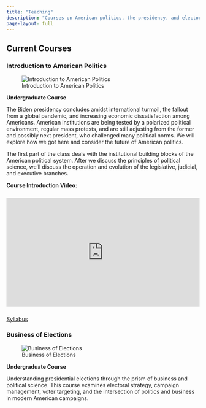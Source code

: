 ```yaml
---
title: "Teaching"
description: "Courses on American politics, the presidency, and electoral strategy"
page-layout: full
---
```

```{=html}
<link rel="stylesheet" href="https://cdnjs.cloudflare.com/ajax/libs/font-awesome/6.0.0/css/all.min.css">
```
:::: simple-layout
::: simple-section
## Current Courses
::: content-card
### Introduction to American Politics
::: course-with-image
::: course-image
![Introduction to American Politics](../images/intro.jpg)
:::
::: course-content
**Undergraduate Course**

The Biden presidency concludes amidst international turmoil, the fallout from a global pandemic, and increasing economic dissatisfaction among Americans. American institutions are being tested by a polarized political environment, regular mass protests, and are still adjusting from the former and possibly next president, who challenged many political norms. We will explore how we got here and consider the future of American politics.

The first part of the class deals with the institutional building blocks of the American political system. After we discuss the principles of political science, we'll discuss the operation and evolution of the legislative, judicial, and executive branches.

**Course Introduction Video:**
```{=html}
<div style="position: relative; padding-bottom: 56.25%; height: 0; overflow: hidden; max-width: 100%; margin: 1.5rem 0;">
  <iframe src="https://www.youtube.com/embed/ZcPzyOfqNKQ" 
          style="position: absolute; top: 0; left: 0; width: 100%; height: 100%;" 
          frameborder="0" 
          allowfullscreen>
  </iframe>
</div>
```
[Syllabus](https://docs.google.com/document/u/0/d/e/2PACX-1vQEwsc-KnpOY1IIwf8QzK6P0d4cSRdFKf8xxJ9AEhS_55LbCgezSwSWuKN-Sse9Kg561KUWttA7S1-k/pub?pli=1){.btn .btn-primary target="_blank"}
:::
:::
:::

::: content-card
### Business of Elections
::: course-with-image
::: course-image
![Business of Elections](../images/boe.jpg)
:::
::: course-content
**Undergraduate Course**

Understanding presidential elections through the prism of business and political science. This course examines electoral strategy, campaign management, voter targeting, and the intersection of politics and business in modern American campaigns.

:::
:::
:::
:::
::::

<!-- ALTERNATIVE OPTION 1: Video above the course description -->
<!-- Replace the content-card section for Introduction to American Politics with this: -->

<!-- 
::: content-card
### Introduction to American Politics

```{=html}
<div style="position: relative; padding-bottom: 56.25%; height: 0; overflow: hidden; max-width: 100%; margin: 1.5rem 0; border-radius: 4px;">
  <iframe src="https://www.youtube.com/embed/ZcPzyOfqNKQ" 
          style="position: absolute; top: 0; left: 0; width: 100%; height: 100%; border-radius: 4px;" 
          frameborder="0" 
          allowfullscreen>
  </iframe>
</div>
```

::: course-with-image
::: course-image
![Introduction to American Politics](../images/intro.jpg)
:::
::: course-content
**Undergraduate Course**

The Biden presidency concludes amidst international turmoil, the fallout from a global pandemic, and increasing economic dissatisfaction among Americans. American institutions are being tested by a polarized political environment, regular mass protests, and are still adjusting from the former and possibly next president, who challenged many political norms. We will explore how we got here and consider the future of American politics.

The first part of the class deals with the institutional building blocks of the American political system. After we discuss the principles of political science, we'll discuss the operation and evolution of the legislative, judicial, and executive branches.

[Learn More](teaching/intro/){.btn .btn-primary} [Syllabus](https://docs.google.com/document/u/0/d/e/2PACX-1vQEwsc-KnpOY1IIwf8QzK6P0d4cSRdFKf8xxJ9AEhS_55LbCgezSwSWuKN-Sse9Kg561KUWttA7S1-k/pub?pli=1){.btn .btn-outline target="_blank"}
:::
:::
:::
-->

<!-- ALTERNATIVE OPTION 2: Replace the course image with the video -->
<!--
::: content-card
### Introduction to American Politics
::: course-with-image
::: course-image
```{=html}
<div style="position: relative; padding-bottom: 56.25%; height: 0; overflow: hidden; max-width: 100%; border-radius: 3px; box-shadow: 0 3px 12px rgba(0, 0, 0, 0.1);">
  <iframe src="https://www.youtube.com/embed/ZcPzyOfqNKQ" 
          style="position: absolute; top: 0; left: 0; width: 100%; height: 100%; border-radius: 3px;" 
          frameborder="0" 
          allowfullscreen>
  </iframe>
</div>
```
:::
::: course-content
**Undergraduate Course**

The Biden presidency concludes amidst international turmoil, the fallout from a global pandemic, and increasing economic dissatisfaction among Americans. American institutions are being tested by a polarized political environment, regular mass protests, and are still adjusting from the former and possibly next president, who challenged many political norms. We will explore how we got here and consider the future of American politics.

The first part of the class deals with the institutional building blocks of the American political system. After we discuss the principles of political science, we'll discuss the operation and evolution of the legislative, judicial, and executive branches.

[Syllabus](https://docs.google.com/document/u/0/d/e/2PACX-1vQEwsc-KnpOY1IIwf8QzK6P0d4cSRdFKf8xxJ9AEhS_55LbCgezSwSWuKN-Sse9Kg561KUWttA7S1-k/pub?pli=1){.btn .btn-outline target="_blank"}
:::
:::
:::
-->